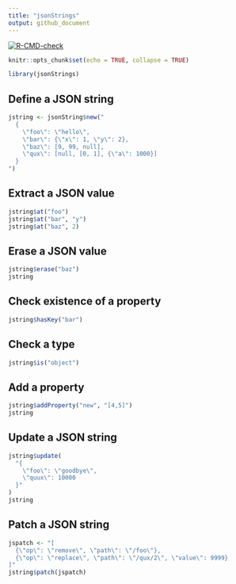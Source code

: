 ---
title: "jsonStrings"
output: github_document
---

<!-- badges: start -->
[![R-CMD-check](https://github.com/stla/jsonStrings/workflows/R-CMD-check/badge.svg)](https://github.com/stla/jsonStrings/actions)
<!-- badges: end -->

```{r setup, include=FALSE}
knitr::opts_chunk$set(echo = TRUE, collapse = TRUE)
```

```{r package}
library(jsonStrings)
```


## Define a JSON string

```{r jsonstring}
jstring <- jsonString$new("
  {
    \"foo\": \"hello\",
    \"bar\": {\"x\": 1, \"y\": 2},
    \"baz\": [9, 99, null],
    \"qux\": [null, [0, 1], {\"a\": 1000}]
  }
")
```

## Extract a JSON value

```{r}
jstring$at("foo")
jstring$at("bar", "y")
jstring$at("baz", 2)
```

## Erase a JSON value

```{r}
jstring$erase("baz")
jstring
```

## Check existence of a property

```{r}
jstring$hasKey("bar")
```

## Check a type

```{r}
jstring$is("object")
```

## Add a property

```{r}
jstring$addProperty("new", "[4,5]")
jstring
```

## Update a JSON string

```{r}
jstring$update(
  "{
    \"foo\": \"goodbye\",
    \"quux\": 10000
  }"
)
jstring
```

## Patch a JSON string

```{r}
jspatch <- "[
  {\"op\": \"remove\", \"path\": \"/foo\"},
  {\"op\": \"replace\", \"path\": \"/qux/2\", \"value\": 9999}
]"
jstring$patch(jspatch)
```



